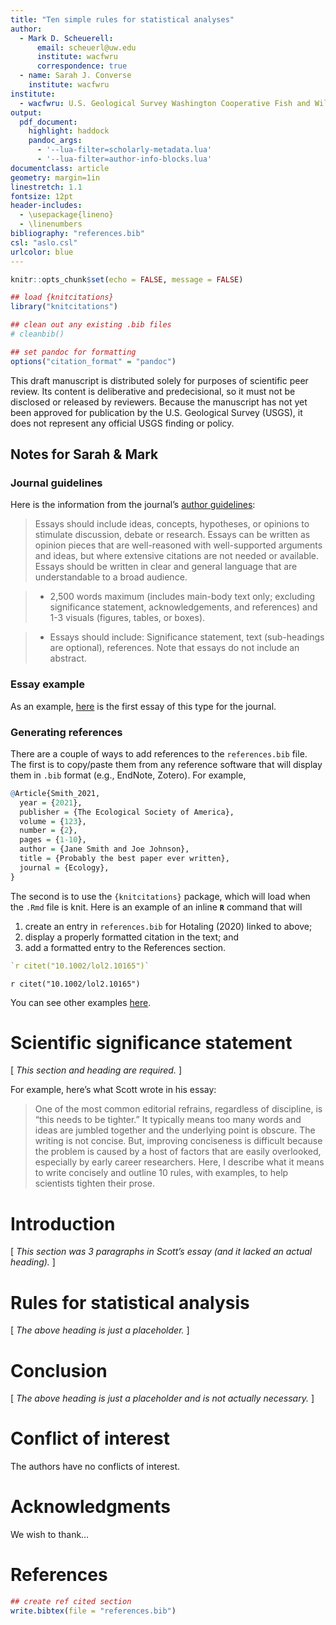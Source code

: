 ```yaml
---
title: "Ten simple rules for statistical analyses"
author:
  - Mark D. Scheuerell:
      email: scheuerl@uw.edu
      institute: wacfwru
      correspondence: true
  - name: Sarah J. Converse
    institute: wacfwru
institute:
  - wacfwru: U.S. Geological Survey Washington Cooperative Fish and Wildlife Research Unit, School of Aquatic and Fishery Sciences, University of Washington, Seattle, WA
output:
  pdf_document:
    highlight: haddock
    pandoc_args:
      - '--lua-filter=scholarly-metadata.lua'
      - '--lua-filter=author-info-blocks.lua'
documentclass: article
geometry: margin=1in
linestretch: 1.1
fontsize: 12pt
header-includes:
  - \usepackage{lineno}
  - \linenumbers
bibliography: "references.bib"
csl: "aslo.csl"
urlcolor: blue
---
```


```r
knitr::opts_chunk$set(echo = FALSE, message = FALSE)

## load {knitcitations}
library("knitcitations")

## clean out any existing .bib files
# cleanbib()

## set pandoc for formatting
options("citation_format" = "pandoc")
```

\vspace{4in}

This draft manuscript is distributed solely for purposes of scientific peer review. Its content is deliberative and predecisional, so it must not be disclosed or released by reviewers. Because the manuscript has not yet been approved for publication by the U.S. Geological Survey (USGS), it does not represent any official USGS finding or policy.

\newpage

## Notes for Sarah & Mark

### Journal guidelines

Here is the information from the journal's [author guidelines](https://aslopubs.onlinelibrary.wiley.com/hub/journal/23782242/about/author-guidelines#Articletypes):

> Essays should include ideas, concepts, hypotheses, or opinions to stimulate discussion, debate or research. Essays can be written as opinion pieces that are well-reasoned with well-supported arguments and ideas, but where extensive citations are not needed or available. Essays should be written in clear and general language that are understandable to a broad audience.

> - 2,500 words maximum (includes main-body text only; excluding significance statement, acknowledgements, and references) and 1-3 visuals (figures, tables, or boxes).

> - Essays should include: Significance statement, text (sub-headings are optional), references. Note that essays do not include an abstract.

### Essay example

As an example, [here](https://aslopubs.onlinelibrary.wiley.com/doi/full/10.1002/lol2.10165) is the first essay of this type for the journal.

### Generating references

There are a couple of ways to add references to the `references.bib` file. The first is to copy/paste them from any reference software that will display them in `.bib` format (e.g., EndNote, Zotero). For example,

```r
@Article{Smith_2021,
  year = {2021},
  publisher = {The Ecological Society of America},
  volume = {123},
  number = {2},
  pages = {1-10},
  author = {Jane Smith and Joe Johnson},
  title = {Probably the best paper ever written},
  journal = {Ecology},
}
```

The second is to use the `{knitcitations}` package, which will load when the `.Rmd` file is knit. Here is an example of an inline **`R`** command that will

1) create an entry in `references.bib` for Hotaling (2020) linked to above;
2) display a properly formatted citation in the text; and
3) add a formatted entry to the References section.

```r
`r citet("10.1002/lol2.10165")`
```

`r citet("10.1002/lol2.10165")`

You can see other examples [here](https://fish497.github.io/website/lectures/week_07/lec_20_markdown_1.html#knitcitations_package).

\newpage

# Scientific significance statement

[ _This section and heading are required._ ]

For example, here's what Scott wrote in his essay:

> One of the most common editorial refrains, regardless of discipline, is “this needs to be tighter.” It typically means too many words and ideas are jumbled together and the underlying point is obscure. The writing is not concise. But, improving conciseness is difficult because the problem is caused by a host of factors that are easily overlooked, especially by early career researchers. Here, I describe what it means to write concisely and outline 10 rules, with examples, to help scientists tighten their prose.

# Introduction

[ _This section was 3 paragraphs in Scott's essay (and it lacked an actual heading)._ ]


# Rules for statistical analysis

[ _The above heading is just a placeholder._ ]


# Conclusion

[ _The above heading is just a placeholder and is not actually necessary._ ]


# Conflict of interest

The authors have no conflicts of interest.


# Acknowledgments

We wish to thank...


\newpage

# References

```r
## create ref cited section
write.bibtex(file = "references.bib")
```


